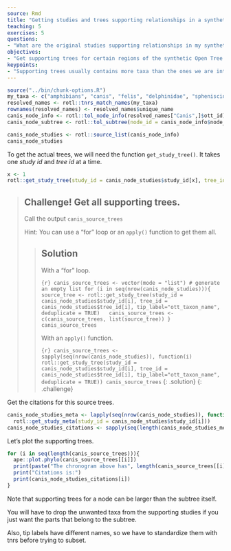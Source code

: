 ```yaml
---
source: Rmd
title: "Getting studies and trees supporting relationships in a synthetic subtree"
teaching: 5
exercises: 5
questions:
- "What are the original studies supporting relationships in my synthetic subtree?"
objectives:
- "Get supporting trees for certain regions of the synthetic Open Tree of Life."
keypoints:
- "Supporting trees usually contains more taxa than the ones we are interested in."
---
```

```r
source("../bin/chunk-options.R")
my_taxa <- c("amphibians", "canis", "felis", "delphinidae", "spheniscidae")
resolved_names <- rotl::tnrs_match_names(my_taxa)
rownames(resolved_names) <- resolved_names$unique_name
canis_node_info <- rotl::tol_node_info(resolved_names["Canis",]$ott_id)
canis_node_subtree <- rotl::tol_subtree(node_id = canis_node_info$node_id)
```

```r
canis_node_studies <- rotl::source_list(canis_node_info)
canis_node_studies
```
To get the actual trees, we will need the function `get_study_tree()`.
It takes one _study id_ and _tree id_ at a time.

```r
x <- 1
rotl::get_study_tree(study_id = canis_node_studies$study_id[x], tree_id = canis_node_studies$tree_id[x], tip_label="ott_taxon_name", deduplicate = TRUE)
```

> ## **Challenge!** Get all supporting trees.
>
> Call the output `canis_source_trees`
>
> Hint: You can use a "for" loop or an `apply()` function to get them all.
>
> > ## Solution
> >
> > With a "for" loop.
> >
> > ```{r}
> > canis_source_trees <- vector(mode = "list") # generate an empty list
> > for (i in seq(nrow(canis_node_studies))){
> >   source_tree <- rotl::get_study_tree(study_id = canis_node_studies$study_id[i], tree_id = canis_node_studies$tree_id[i], tip_label="ott_taxon_name", deduplicate = TRUE)
> >   canis_source_trees <- c(canis_source_trees, list(source_tree))
> > }
> > canis_source_trees
> > ```
> >
> > With an `apply()` function.
> >
> > ```{r}
> > canis_source_trees <- sapply(seq(nrow(canis_node_studies)), function(i)
> >   rotl::get_study_tree(study_id = canis_node_studies$study_id[i], tree_id = canis_node_studies$tree_id[i], tip_label="ott_taxon_name", deduplicate = TRUE))
> > canis_source_trees
> > ```
> {: .solution}
{: .challenge}

Get the citations for this source trees.
```r
canis_node_studies_meta <- lapply(seq(nrow(canis_node_studies)), function(i)
  rotl::get_study_meta(study_id = canis_node_studies$study_id[i]))
canis_node_studies_citations <- sapply(seq(length(canis_node_studies_meta)), function (i) canis_node_studies_meta[[i]]$nexml$`^ot:studyPublicationReference`)

```

Let's plot the supporting trees.
```r
for (i in seq(length(canis_source_trees))){
  ape::plot.phylo(canis_source_trees[[i]])
  print(paste("The chronogram above has", length(canis_source_trees[[i]]$tip.label), "tips."))
  print("Citations is:")
  print(canis_node_studies_citations[i])
}
```
Note that supporting trees for a node can be larger than the subtree itself.

You will have to drop the unwanted taxa from the supporting studies if you just want the parts that belong to the subtree.

Also, tip labels have different names, so we have to standardize them with tnrs before trying to subset.
